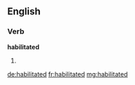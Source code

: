 ==English==

===Verb===
'''habilitated'''

# {{past of|habilitate}}

[[de:habilitated]]
[[fr:habilitated]]
[[mg:habilitated]]
